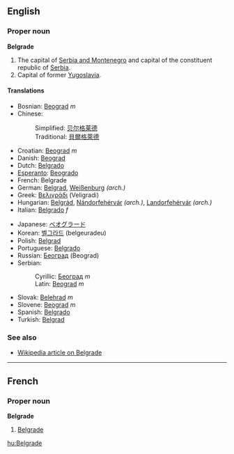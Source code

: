 ==English==
===Proper noun===
'''Belgrade'''

#The capital of [[Serbia and Montenegro]] and capital of the constituent republic of [[Serbia]].
#Capital of former [[Yugoslavia]].

====Translations====
{{top}}
*Bosnian: [[Beograd]] ''m''
*Chinese:
*:Simplified: [[贝尔格莱德]]
*:Traditional: [[貝爾格萊德]]
*Croatian: [[Beograd]] ''m''
*Danish: [[Beograd]]
*Dutch: [[Belgrado]]
*[[Esperanto]]: [[Beogrado]]
*French: Belgrade
*German: [[Belgrad]], [[Weißenburg]] ''(arch.)''
*Greek: [[Βελιγράδι]] (Veligradi)
*Hungarian: [[Belgrád]], [[Nándorfehérvár]] ''(arch.)'', [[Landorfehérvár]] ''(arch.)''
*Italian: [[Belgrado]] ''f''
{{mid}}
*Japanese: [[ベオグラード]]
*Korean: [[벨그라드]] (belgeuradeu)
*Polish: [[Belgrad]]
*Portuguese: [[Belgrado]]
*Russian: [[Београд]] (Beograd)
*Serbian:
*:Cyrillic: [[Београд]] ''m''
*:Latin: [[Beograd]] ''m''
*Slovak: [[Belehrad]] ''m''
*Slovene: [[Beograd]] ''m''
*Spanish: [[Belgrado]]
*Turkish: [[Belgrad]]
{{bottom}}

===See also===
*[[w:Belgrade|Wikipedia article on Belgrade]]

----

==French==
===Proper noun===
'''Belgrade'''

#[[Belgrade]]

[[hu:Belgrade]]